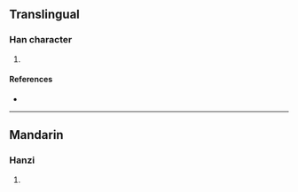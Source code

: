{{character info/new}}
==Translingual==

===Han character===
{{Han char|rn=94|rad=犬|as=06|sn=9|four=44261|canj=KHGR|ids=⿰犭吉}}

# {{defn|Han|sort=犬06}}

====References====
* {{Han ref|kx=0710.170|dkj=20374|dj=1122.180|hdz=21343.020|uh=72E4|ud=29412|bh=CFBF|bd=53183}}

----

==Mandarin==

===Hanzi===
{{cmn-hanzi|pin=[[jí]] ([[ji2]])|wg=chi<sup>2</sup>}}

# {{defn|lang=cmn|sort=犬06}}